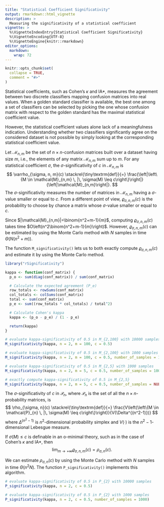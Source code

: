 ```yaml
---
title: "Statistical Coefficient Significativity"
output: rmarkdown::html_vignette
description: >
  Measuring the significativity of a statistical coefficient
vignette: >
  %\VignetteIndexEntry{Statistical Coefficient Significativity}
  %\VignetteEncoding{UTF-8}
  %\VignetteEngine{knitr::rmarkdown}
editor_options:
  markdown:
    wrap: 72
---
```


```r
knitr::opts_chunk$set(
  collapse = TRUE,
  comment = "#>"
)
```

Statistical coefficients, such as Cohen's $\kappa$ and
$\textrm{IA}*$, measures the agreement between two discrete
classifiers mapping confusion matrices into real values.
When a golden standard classifier is available,
the best one among a set of classifiers can be selected
by picking the one whose confusion matrix with respect to
the golden standard has the maximal statistical coefficient
value.

However, the statistical coefficient values alone lack of a
meaningfulness indication. Understanding whether
two classifiers significantly agree on the considered
dataset is not possible by simply looking at the
corresponding statistical coefficient value.

Let $\mathcal{M}_{n,m}$ be the set of
$n \times n$-confusion matrices built over a dataset
having size $m$, i.e., the elements of any matrix
$\mathcal{M}_{n,m}$ sum up to $m$.
For any statistical coefficient $\sigma$, the
$\sigma$-significativity of $c$ in $\mathcal{M}_{n,m}$ is
$$
\varrho_{\sigma, n, m}(c) \stackrel{\tiny\textrm{def}}{=} \frac{\left|\left\{M \in \mathcal{M}_{n,m} \, |\, \sigma(M) \leq c\right\}\right|}{\left|\mathcal{M}_{n,m}\right|}.
$$
The $\sigma$-significativity measures the number of matrices
in $\mathcal{M}_{n,m}$ having a $\sigma$-value smaller or equal to $c$.
From a different point of view,  $\varrho_{\sigma, n, m}(c)$ is
the probability to choose by chance a matrix whose $\sigma$-value smaller or equal to $c$.

Since $|\mathcal{M}_{n,m}|=\binom{n^2+m-1}{m}$, computing $\varrho_{\sigma, n, m}(c)$
takes time $O\left(n^2\binom{n^2+m-1}{m}\right)$. However, $\varrho_{\sigma, n, m}(c)$
can be estimated by using the Monte Carlo method with $N$ samples in time $\Theta(N(n^2+m))$.

The function `M_significativity()` lets us to both exactly compute $\varrho_{\sigma, n, m}(c)$
and estimate it by using the Monte Carlo method.

```r
library("rSignificativity")

kappa <- function(conf_matrix) {
  p_o <- sum(diag(conf_matrix)) / sum(conf_matrix)

  # Calculate the expected agreement (P_e)
  row_totals <- rowSums(conf_matrix)
  col_totals <- colSums(conf_matrix)
  total <- sum(conf_matrix)
  p_e <- sum((row_totals * col_totals) / total^2)

  # Calculate Cohen's kappa
  kappa <- (p_o - p_e) / (1 - p_e)

  return(kappa)
}

# evaluate kappa-significativity of 0.5 in M_{2,100} with 10000 samples
M_significativity(kappa, n = 2, m = 100, c = 0.5)

# evaluate kappa-significativity of 0.5 in M_{2,100} with 1000 samples
M_significativity(kappa, n = 2, m = 100, c = 0.5, number_of_samples = 1000)

# evaluate kappa-significativity of 0.5 in M_{2,5} with 1000 samples
M_significativity(kappa, n = 2, m = 5, c = 0.5, number_of_samples = 1000)

# exactly compute kappa-significativity of 0.5 in M_{2,5}
M_significativity(kappa, n = 2, m = 5, c = 0.5, number_of_samples = NULL)
```

The $\sigma$-significativity of $c$ in $\mathcal{P}_{n}$,
where $\mathcal{P}_{n}$ is the set of all the $n \times n$-probability
matrices, is
$$
\rho_{\sigma, n}(c) \stackrel{\tiny\textrm{def}}{=} \frac{V\left(\left\{M \in \mathcal{P}_{n} \, |\, \sigma(M) \leq c\right\}\right)}{V(\Delta^{(n^2-1)})}
$$
where $\Delta^{(n^2-1)}$ is $n^2$-dimensional probability simplex and $V(\cdot)$ is the $n^2-1$-dimensional Lebesgue measure.

If $\sigma(M) \leq c$ is definable in an o-minimal theory, such as in the case
of Cohen's $\kappa$ and $\textrm{IA}*$, then
$$
\lim_{m \rightarrow +\infty}\varrho_{\sigma, n, m}(c) = \rho_{\sigma, n}(c).
$$


We can estimate $\rho_{\sigma, n}(c)$ by
using the Monte Carlo method with $N$ samples in time $\Theta(n^2 N)$.
The function `P_significativity()` implements this algorithm.

```r
# evaluate kappa-significativity of 0.5 in P_{2} with 10000 samples
P_significativity(kappa, n = 2, c = 0.5)

# evaluate kappa-significativity of 0.5 in P_{2} with 1000 samples
P_significativity(kappa, n = 2, c = 0.5, number_of_samples = 1000)
```